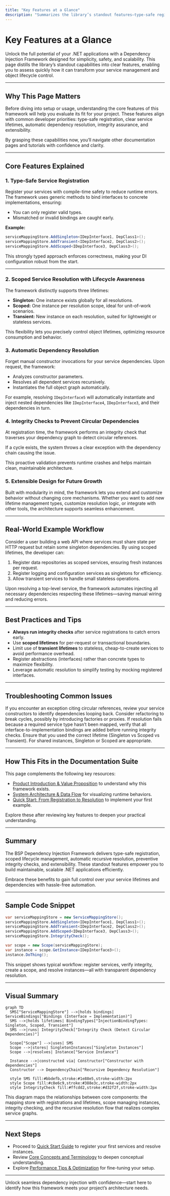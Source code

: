 ```yaml
---
title: "Key Features at a Glance"
description: "Summarizes the library’s standout features—type-safe registration, scoped service resolution, integrity checks, and ease of extension—enabling users to quickly grasp its advantages and potential fit for their next project."
---
```


# Key Features at a Glance

Unlock the full potential of your .NET applications with a Dependency Injection Framework designed for simplicity, safety, and scalability. This page distills the library’s standout capabilities into clear features, enabling you to assess quickly how it can transform your service management and object lifecycle control.

---

## Why This Page Matters

Before diving into setup or usage, understanding the core features of this framework will help you evaluate its fit for your project. These features align with common developer priorities: type-safe registration, clear service lifetimes, automatic dependency resolution, integrity assurance, and extensibility.

By grasping these capabilities now, you’ll navigate other documentation pages and tutorials with confidence and clarity.

---

## Core Features Explained

### 1. Type-Safe Service Registration

Register your services with compile-time safety to reduce runtime errors. The framework uses generic methods to bind interfaces to concrete implementations, ensuring:

- You can only register valid types.
- Mismatched or invalid bindings are caught early.

**Example:**

```csharp
serviceMappingStore.AddSingleton<IDepInterface1, DepClass1>();
serviceMappingStore.AddTransient<IDepInterface2, DepClass2>();
serviceMappingStore.AddScoped<IDepInterface3, DepClass3>();
```

This strongly typed approach enforces correctness, making your DI configuration robust from the start.

---

### 2. Scoped Service Resolution with Lifecycle Awareness

The framework distinctly supports three lifetimes:

- **Singleton:** One instance exists globally for all resolutions.
- **Scoped:** One instance per resolution scope, ideal for unit-of-work scenarios.
- **Transient:** New instance on each resolution, suited for lightweight or stateless services.

This flexibility lets you precisely control object lifetimes, optimizing resource consumption and behavior.

### 3. Automatic Dependency Resolution

Forget manual constructor invocations for your service dependencies. Upon request, the framework:

- Analyzes constructor parameters.
- Resolves all dependent services recursively.
- Instantiates the full object graph automatically.

For example, resolving `IDepInterface5` will automatically instantiate and inject nested dependencies like `IDepInterface4`, `IDepInterface3`, and their dependencies in turn.

### 4. Integrity Checks to Prevent Circular Dependencies

At registration time, the framework performs an integrity check that traverses your dependency graph to detect circular references.

If a cycle exists, the system throws a clear exception with the dependency chain causing the issue.

This proactive validation prevents runtime crashes and helps maintain clean, maintainable architecture.

### 5. Extensible Design for Future Growth

Built with modularity in mind, the framework lets you extend and customize behavior without changing core mechanisms. Whether you want to add new lifetime management types, customize resolution logic, or integrate with other tools, the architecture supports seamless enhancement.

---

## Real-World Example Workflow

Consider a user building a web API where services must share state per HTTP request but retain some singleton dependencies. By using scoped lifetimes, the developer can:

1. Register data repositories as scoped services, ensuring fresh instances per request.
2. Register logging and configuration services as singletons for efficiency.
3. Allow transient services to handle small stateless operations.

Upon resolving a top-level service, the framework automates injecting all necessary dependencies respecting these lifetimes—saving manual wiring and reducing errors.

---

## Best Practices and Tips

- **Always run integrity checks** after service registrations to catch errors early.
- Use **scoped lifetimes** for per-request or transactional boundaries.
- Limit use of **transient lifetimes** to stateless, cheap-to-create services to avoid performance overhead.
- Register abstractions (interfaces) rather than concrete types to maximize flexibility.
- Leverage automatic resolution to simplify testing by mocking registered interfaces.

---

## Troubleshooting Common Issues

<AccordionGroup title="Troubleshooting" >
<Accordion title="Circular Dependency Exception">
If you encounter an exception citing circular references, review your service constructors to identify dependencies looping back. Consider refactoring to break cycles, possibly by introducing factories or proxies.
</Accordion>
<Accordion title="Missing Service Registration">
If resolution fails because a required service type hasn’t been mapped, verify that all interface-to-implementation bindings are added before running integrity checks.
</Accordion>
<Accordion title="Unexpected Multiple Instances">
Ensure that you used the correct lifetime (Singleton vs Scoped vs Transient). For shared instances, Singleton or Scoped are appropriate.
</Accordion>
</AccordionGroup>

---

## How This Fits in the Documentation Suite

This page complements the following key resources:

- [Product Introduction & Value Proposition](/overview/introduction-core-concepts/product-introduction-value) to understand why this framework exists.
- [System Architecture & Data Flow](/overview/architecture-features-getting-started/architecture-visual) for visualizing runtime behaviors.
- [Quick Start: From Registration to Resolution](/overview/architecture-features-getting-started/quick-start-example) to implement your first example.

Explore these after reviewing key features to deepen your practical understanding.

---

## Summary

The BSP Dependency Injection Framework delivers type-safe registration, scoped lifecycle management, automatic recursive resolution, preventive integrity checks, and extensibility. These standout features empower you to build maintainable, scalable .NET applications efficiently.

Embrace these benefits to gain full control over your service lifetimes and dependencies with hassle-free automation.

---

## Sample Code Snippet

```csharp
var serviceMappingStore = new ServiceMappingStore();
serviceMappingStore.AddSingleton<IDepInterface1, DepClass1>();
serviceMappingStore.AddTransient<IDepInterface2, DepClass2>();
serviceMappingStore.AddScoped<IDepInterface3, DepClass3>();
serviceMappingStore.IntegrityCheck();

var scope = new Scope(serviceMappingStore);
var instance = scope.GetInstance<IDepInterface3>();
instance.DoThing();
```

This snippet shows typical workflow: register services, verify integrity, create a scope, and resolve instances—all with transparent dependency resolution.


---

## Visual Summary

```mermaid
graph TD
  SMS["ServiceMappingStore"] -->|holds bindings| ServiceBindings["Bindings (Interface → Implementation)"]
  SMS -->|holds lifetimes| BindingTypes["InjectionBindingTypes: Singleton, Scoped, Transient"]
  SMS -->|runs| IntegrityCheck["Integrity Check (Detect Circular Dependencies)"]

  Scope["Scope"] -->|uses| SMS
  Scope -->|stores| SingletonInstances["Singleton Instances"]
  Scope -->|resolves| Instance["Service Instance"]

  Instance -->|constructed via| Constructor["Constructor with dependencies"]
  Constructor --> DependencyChain["Recursive Dependency Resolution"]

  style SMS fill:#bbdefb,stroke:#1e88e5,stroke-width:2px
  style Scope fill:#c8e6c9,stroke:#388e3c,stroke-width:2px
  style IntegrityCheck fill:#ffcdd2,stroke:#d32f2f,stroke-width:2px
```

This diagram maps the relationships between core components: the mapping store with registrations and lifetimes, scope managing instances, integrity checking, and the recursive resolution flow that realizes complex service graphs.

---

## Next Steps

- Proceed to [Quick Start Guide](/overview/architecture-features-getting-started/quick-start-example) to register your first services and resolve instances.
- Review [Core Concepts and Terminology](/overview/introduction-core-concepts/core-terminology-concepts) to deepen conceptual understanding.
- Explore [Performance Tips & Optimization](/guides/real-world-usage/performance-optimization) for fine-tuning your setup.

---

Unlock seamless dependency injection with confidence—start here to identify how this framework meets your project’s architecture needs.
